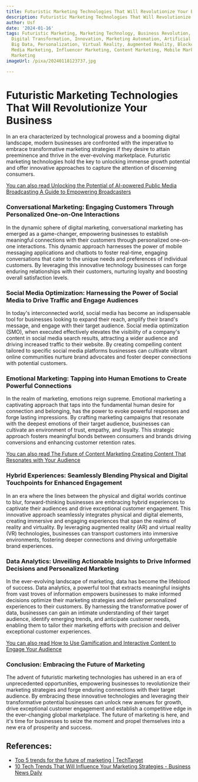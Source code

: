 ```yaml
---
title: Futuristic Marketing Technologies That Will Revolutionize Your Business
description: Futuristic Marketing Technologies That Will Revolutionize Your Business
author: Usf
date: '2024-01-16'
tags: Futuristic Marketing, Marketing Technology, Business Revolution, Emerging Trends,
  Digital Transformation, Innovation, Marketing Automation, Artificial Intelligence,
  Big Data, Personalization, Virtual Reality, Augmented Reality, Blockchain, Social
  Media Marketing, Influencer Marketing, Content Marketing, Mobile Marketing, Email
  Marketing
imageUrl: /pixa/20240118123737.jpg

---
```

# Futuristic Marketing Technologies That Will  Revolutionize  Your Business

In an era characterized by technological  prowess and a booming digital landscape, modern businesses  are confronted with the imperative to embrace transformative marketing strategies if they desire to attain  preeminence and thrive in the ever-evolving marketplace. Futuristic marketing technologies hold  the key  to unlocking immense growth potential and offer innovative approaches to capture  the attention of discerning  consumers.

[You can also read  Unlocking the Potential of AI-powered Public Media Broadcasting A Guide  to Empowering Broadcasters](Unlocking%20the%20Potential%20of%20AI-powered%20Public%20Media%20Broadcasting%20A%20Guide%20to%20Empowering%20Broadcasters)


### Conversational Marketing:  Engaging Customers Through Personalized  One-on-One Interactions

In  the dynamic sphere of digital marketing, conversational marketing has emerged as a game-changer, empowering businesses to establish meaningful  connections with their customers through personalized one-on-one interactions. This dynamic approach harnesses the power  of mobile messaging applications and chatbots to foster real-time, engaging conversations that cater to the unique needs and preferences of individual customers. By leveraging this  innovative technology businesses can forge enduring relationships with  their customers, nurturing loyalty and boosting overall satisfaction levels.

### Social Media Optimization: Harnessing the Power of Social Media to Drive Traffic and Engage Audiences

In today's interconnected world, social media  has become an indispensable tool for businesses looking to expand their reach, amplify their brand's message, and engage with their target audience. Social  media optimization (SMO), when executed effectively elevates the visibility of a company's content in social media  search results, attracting a wider audience and driving increased traffic to their website. By creating compelling content tailored to specific social media platforms businesses can cultivate  vibrant online  communities nurture brand advocates and foster deeper connections with potential customers.

### Emotional Marketing: Tapping into Human Emotions to Create Powerful Connections

In the realm of marketing,  emotions  reign supreme. Emotional marketing a captivating  approach that taps into the fundamental human desire for connection and belonging, has the power to evoke  powerful responses and forge lasting impressions. By crafting  marketing campaigns that resonate with  the deepest emotions  of their target audience, businesses  can cultivate an environment of trust, empathy, and loyalty. This strategic approach fosters meaningful bonds between consumers and brands driving conversions and enhancing customer  retention  rates.

[You can also read The Future  of Content Marketing Creating  Content That Resonates with Your Audience](The%20Future%20of%20Content%20Marketing%20Creating%20Content%20That%20Resonates%20with%20Your%20Audience)


### Hybrid Experiences: Seamlessly Blending  Physical and Digital Touchpoints for Enhanced Engagement

In an era where the lines between the physical  and digital worlds continue to blur, forward-thinking businesses are embracing hybrid experiences to captivate their audiences and drive exceptional customer engagement.  This innovative  approach seamlessly integrates physical and digital elements, creating immersive and engaging experiences  that span  the realms  of reality and virtuality. By leveraging augmented reality (AR) and virtual reality (VR) technologies, businesses can  transport customers into immersive  environments, fostering  deeper connections and driving unforgettable brand  experiences.

### Data Analytics: Unveiling Actionable Insights to Drive Informed Decisions and  Personalized  Marketing

In the ever-evolving  landscape of marketing, data  has become the lifeblood of success. Data analytics, a powerful tool that extracts meaningful insights from vast troves of information empowers businesses to make  informed decisions optimize their marketing strategies and deliver personalized experiences to  their customers. By harnessing the transformative power of data, businesses can gain an intimate understanding of their target audience, identify emerging trends, and anticipate customer needs, enabling them to  tailor their marketing efforts with precision and deliver  exceptional customer experiences.

[You can also read How to Use Gamification and Interactive Content to Engage Your Audience](How%20to%20Use%20Gamification%20and%20Interactive%20Content%20to%20Engage%20Your%20Audience)


### Conclusion: Embracing the Future of Marketing

The advent of futuristic marketing technologies has ushered  in an era of unprecedented opportunities, empowering businesses to revolutionize their marketing strategies and forge  enduring connections with their target audience.  By  embracing these innovative technologies and leveraging  their transformative potential businesses can unlock  new avenues for growth, drive exceptional customer engagement and  establish a competitive edge in the ever-changing global marketplace. The future of marketing is here, and it's time for businesses to seize  the moment and propel themselves into  a new  era of prosperity and success.

## References:
- [Top 5 trends for the future of marketing | TechTarget](https://www.techtarget.com/searchcustomerexperience/feature/Top-5-trends-for-the-future-of-marketing)
- [10 Tech Trends That Will Influence Your Marketing Strategies - Business News Daily](https://www.businessnewsdaily.com/8564-future-of-marketing.html)
